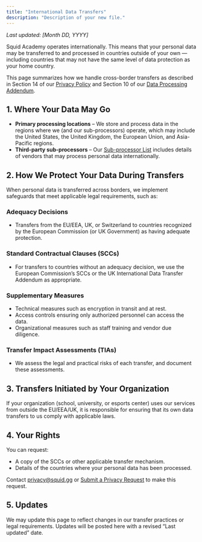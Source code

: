 ```yaml
---
title: "International Data Transfers"
description: "Description of your new file."
---
```


_Last updated: [Month DD, YYYY]_

Squid Academy operates internationally. This means that your personal data may be transferred to and processed in countries outside of your own — including countries that may not have the same level of data protection as your home country.

This page summarizes how we handle cross-border transfers as described in Section 14 of our [<u>Privacy Policy</u>](https://docs.google.com/document/u/6/d/1pJDPGOXueYFzt81Wzzv25-04_nuPi3seArJJkqm_d_4/edit) and Section 10 of our [<u>Data Processing Addendum</u>](https://docs.google.com/document/u/6/d/1IXgzc8vsrTkkPtnwghZ2pHGoR_ZyCeKdo2db0m7dNsw/edit).

## **1. Where Your Data May Go**

- **Primary processing locations** – We store and process data in the regions where we (and our sub-processors) operate, which may include the United States, the United Kingdom, the European Union, and Asia-Pacific regions.
- **Third-party sub-processors** – Our [<u>Sub-processor List</u>](https://docs.google.com/document/u/6/d/1hSsHISPyzidVjqRFjI2EwKUCX3lrMDW5LtjxLhJ1zVs/edit) includes details of vendors that may process personal data internationally.

## **2. How We Protect Your Data During Transfers**

When personal data is transferred across borders, we implement safeguards that meet applicable legal requirements, such as:

### **Adequacy Decisions**

- Transfers from the EU/EEA, UK, or Switzerland to countries recognized by the European Commission (or UK Government) as having adequate protection.

### **Standard Contractual Clauses (SCCs)**

- For transfers to countries without an adequacy decision, we use the European Commission’s SCCs or the UK International Data Transfer Addendum as appropriate.

### **Supplementary Measures**

- Technical measures such as encryption in transit and at rest.
- Access controls ensuring only authorized personnel can access the data.
- Organizational measures such as staff training and vendor due diligence.

### **Transfer Impact Assessments (TIAs)**

- We assess the legal and practical risks of each transfer, and document these assessments.

## **3. Transfers Initiated by Your Organization**

If your organization (school, university, or esports center) uses our services from outside the EU/EEA/UK, it is responsible for ensuring that its own data transfers to us comply with applicable laws.

## **4. Your Rights**

You can request:

- A copy of the SCCs or other applicable transfer mechanism.
- Details of the countries where your personal data has been processed.

Contact [<u>privacy@squid.gg</u>](mailto:privacy@squid.gg) or [<u>Submit a Privacy Request</u>](https://drive.google.com/open?id=1IwxaKEtOAeDeaGgC6E3I_nLwY4zKsBp2XVnW1S_0gew) to make this request.

## **5. Updates**

We may update this page to reflect changes in our transfer practices or legal requirements. Updates will be posted here with a revised “Last updated” date.